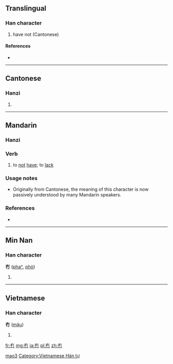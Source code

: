 ==Translingual==

===Han character===
{{Han char|rn=13|rad=冂|as=02|sn=4|four=4022<sub>7</sub>|canj=大月 (KB), X大月 (XKB)}}

# have not (Cantonese)

====References====
* {{Han ref|kx=0128.351|hdz=10096.170|uh=5187|ud=20871|bh=C94E|bd=51534}}

----

==Cantonese==

===Hanzi===
{{yue-hanzi|jyut=|y=mou5}}

# {{defn|lang=yue|sort=冂02}}

----

==Mandarin==

===Hanzi===
{{cmn-hanzi|pin=[[mǎo]] ([[mao3]])|wg=mou<sup>3</sup>}}

===Verb===
{{cmn-verb|ts|pin=mǎo|pint=mao3|rs=冂02}}

# {{literary|lang=cmn|sc=Hant|sort=冂02}} to [[not]] [[have]]; to [[lack]]

===Usage notes===
* Originally from Cantonese, the meaning of this character is now passively understood by many Mandarin speakers.

===References===
* {{reference-book | last =  | first =  | authorlink =  | coauthors =  | year = 2007 | title = [[w:Hanyu Da Cidian|Hanyu Da Cidian 3.0]] | language = Mandarin | publisher = [[w:Commercial Press|Commercial Press]] | location = [[Hong Kong]] | id = ISBN 9789620702778}}

[[Category:Mandarin literary terms in simplified script|mao3]]

----

==Min Nan==

===Han character===
'''冇''' ([[phaⁿ]], [[phò]])

# {{defn|lang=nan}}

----

==Vietnamese==

===Han character===
'''冇''' ([[mậu]])

# {{defn|lang=vi}}

[[Category:Vietnamese Hán tự]]

[[fr:冇]]
[[mg:冇]]
[[ja:冇]]
[[pl:冇]]
[[zh:冇]]